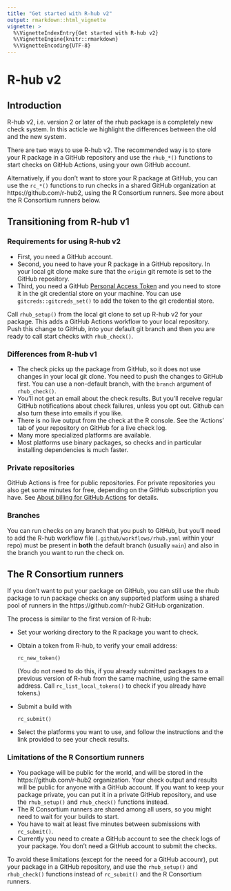 ```yaml
---
title: "Get started with R-hub v2"
output: rmarkdown::html_vignette
vignette: >
  %\VignetteIndexEntry{Get started with R-hub v2}
  %\VignetteEngine{knitr::rmarkdown}
  %\VignetteEncoding{UTF-8}
---
```


# R-hub v2

## Introduction

R-hub v2, i.e. version 2 or later of the rhub package is a completely
new check system. In this acticle we highlight the differences between
the old and the new system.

There are two ways to use R-hub v2. The recommended way is to store your
R package in a GitHub repository and use the `rhub_*()` functions to
start checks on GitHub Actions, using your own GitHub account.

Alternatively, if you don't want to store your R package at GitHub, you
can use the `rc_*()` functions to run checks in a shared GitHub
organization at https://github.com/r-hub2, using the R Consortium runners.
See more about the R Consortium runners below.

## Transitioning from R-hub v1

### Requirements for using R-hub v2

- First, you need a GitHub account.
- Second, you need to have your R package in a GitHub repository.
  In your local git clone make sure that the `origin` git remote is set
  to the GitHub repository.
- Third, you need a GitHub [Personal Access Token](https://docs.github.com/en/authentication/keeping-your-account-and-data-secure/creating-a-personal-access-token)
  and you need to store it in the git credential store on your machine.
  You can use `gitcreds::gitcreds_set()` to add the token to the git
  credential store.

Call `rhub_setup()` from the local git clone to set up R-hub v2 for your
package. This adds a GitHub Actions workflow to your local repository.
Push this change to GitHub, into your default git branch and then you
are ready to call start checks with `rhub_check()`.

### Differences from R-hub v1

- The check picks up the package from GitHub, so it does not use
  changes in your local git clone. You need to push the changes to
  GitHub first. You can use a non-default branch, with the `branch`
  argument of `rhub_check()`.
- You'll not get an email about the check results. But you'll receive
  regular GitHub notifications about check failures, unless you opt out.
  Github can also turn these into emails if you like.
- There is no live output from the check at the R console. See the
  'Actions' tab of your repository on GitHub for a live check log.
- Many more specialized platforms are available.
- Most platforms use binary packages, so checks and in particular
  installing dependencies is much faster.

### Private repositories

GitHub Actions is free for public repositories.
For private repositories you also get some minutes for free, depending on
the GitHub subscription you have. See
[About billing for GitHub Actions](https://docs.github.com/en/billing/managing-billing-for-github-actions/about-billing-for-github-actions)
for details.

### Branches

You can run checks on any branch that you push to GitHub, but you'll need
to add the R-hub workflow file (`.github/workflows/rhub.yaml` within
your repo) must be present in **both** the default branch (usually `main`)
and also in the branch you want to run the check on.

## The R Consortium runners

If you don't want to put your package on GitHub, you can still use the
rhub package to run package checks on any supported platform using a
shared pool of runners in the https://github.com/r-hub2 GitHub
organization.

The process is similar to the first version of R-hub:

* Set your working directory to the R package you want to check.
* Obtain a token from R-hub, to verify your email address:
  ```
  rc_new_token()
  ```
  (You do not need to do this, if you already submitted packages to a
  previous version of R-hub from the same machine, using the same email
  address. Call `rc_list_local_tokens()` to check if you already have
  tokens.)
* Submit a build with
  ```
  rc_submit()
  ```
* Select the platforms you want to use, and follow the instructions and
  the link provided to see your check results.

### Limitations of the R Consortium runners

* You package will be public for the world, and will be stored in the
  https://github.com/r-hub2 organization. Your check output and results
  will be public for anyone with a GitHub account. If you want to keep
  your package private, you can put it in a private GitHub repository,
  and use the `rhub_setup()` and `rhub_check()` functions instead.
* The R Consortium runners are shared among all users, so you might need
  to wait for your builds to start.
* You have to wait at least five minutes between submissions with
  `rc_submit()`.
* Currently you need to create a GitHub account to see the check logs of
  your package. You don't need a GitHub account to submit the checks.

To avoid these limitations (except for the neeed for a GitHub accounr),
put your package in a GitHub repository, and use the `rhub_setup()` and
`rhub_check()` functions instead of `rc_submit()` and the R Consortium
runners.
